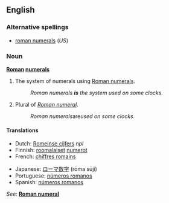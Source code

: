 ==English==

===Alternative spellings===
* [[roman numerals]] (''US'')

===Noun===
'''[[Roman]] [[numeral]]s'''

# {{uncountable}} The system of numerals using [[Roman numeral]]s.
#: ''Roman numerals '''is''' the system used on some clocks.''
# Plural of ''[[Roman numeral]]''.
#: ''Roman numerals ''are'' used on some clocks.''

====Translations====
{{trans-top|system of numerals}}
* Dutch: [[Romeinse cijfers]] ''npl''
* Finnish: [[roomalainen|roomalaiset]] [[numero|numerot]] {{p}}
* French: [[chiffres romains]] {{m|p}}
{{trans-mid}}
* Japanese: [[ローマ数字]] (rōma sūji)
* Portuguese: [[números romanos]] {{m|p}}
* Spanish: [[números romanos]] {{m|p}}
{{trans-bottom}}

{{trans-top|plural of "Roman numeral"}}
''See:'' '''[[Roman numeral]]'''
{{trans-bottom}}